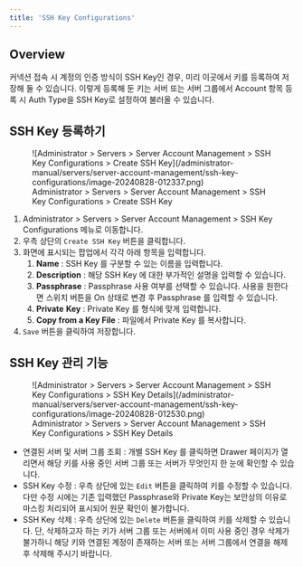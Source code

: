 ```yaml
---
title: 'SSH Key Configurations'
---
```


## Overview

커넥션 접속 시 계정의 인증 방식이 SSH Key인 경우, 미리 이곳에서 키를 등록하여 저장해 둘 수 있습니다. 이렇게 등록해 둔 키는 서버 또는 서버 그룹에서 Account 항목 등록 시 Auth Type을 SSH Key로 설정하여 불러올 수 있습니다.


## SSH Key 등록하기

<figure data-layout="center" data-align="center">
![Administrator &gt; Servers &gt; Server Account Management &gt; SSH Key Configurations &gt; Create SSH Key](/administrator-manual/servers/server-account-management/ssh-key-configurations/image-20240828-012337.png)
<figcaption>
Administrator &gt; Servers &gt; Server Account Management &gt; SSH Key Configurations &gt; Create SSH Key
</figcaption>
</figure>

1. Administrator &gt; Servers &gt; Server Account Management &gt; SSH Key Configurations 메뉴로 이동합니다. 
2. 우측 상단의 `Create SSH Key` 버튼을 클릭합니다. 
3. 화면에 표시되는 팝업에서 각각 아래 항목을 입력합니다. 
    1.  **Name** : SSH Key 를 구분할 수 있는 이름을 입력합니다. 
    2.  **Description** : 해당 SSH Key 에 대한 부가적인 설명을 입력할 수 있습니다. 
    3.  **Passphrase** : Passphrase 사용 여부를 선택할 수 있습니다. 사용을 원한다면 스위치 버튼을 On 상태로 변경 후 Passphrase 를 입력할 수 있습니다. 
    4.  **Private**   **Key** : Private Key 를 형식에 맞게 입력합니다. 
    5.  **Copy from a Key File**  : 파일에서 Private Key 를 복사합니다.
4. `Save` 버튼을 클릭하여 저장합니다. 


## SSH Key 관리 기능

<figure data-layout="center" data-align="center">
![Administrator &gt; Servers &gt; Server Account Management &gt; SSH Key Configurations &gt; SSH Key Details](/administrator-manual/servers/server-account-management/ssh-key-configurations/image-20240828-012530.png)
<figcaption>
Administrator &gt; Servers &gt; Server Account Management &gt; SSH Key Configurations &gt; SSH Key Details
</figcaption>
</figure>

* 연결된 서버 및 서버 그룹 조회 : 개별 SSH Key 를 클릭하면 Drawer 페이지가 열리면서 해당 키를 사용 중인 서버 그룹 또는 서버가 무엇인지 한 눈에 확인할 수 있습니다. 
* SSH Key 수정 : 우측 상단에 있는 `Edit` 버튼을 클릭하여 키를 수정할 수 있습니다. 다만 수정 시에는 기존 입력했던 Passphrase와 Private Key는 보안상의 이유로 마스킹 처리되어 표시되어 원문 확인이 불가합니다. 
* SSH Key 삭제 : 우측 상단에 있는 `Delete` 버튼을 클릭하여 키를 삭제할 수 있습니다. 단, 삭제하고자 하는 키가 서버 그룹 또는 서버에서 이미 사용 중인 경우 삭제가 불가하니 해당 키와 연결된 계정이 존재하는 서버 또는 서버 그룹에서 연결을 해제 후 삭제해 주시기 바랍니다. 
